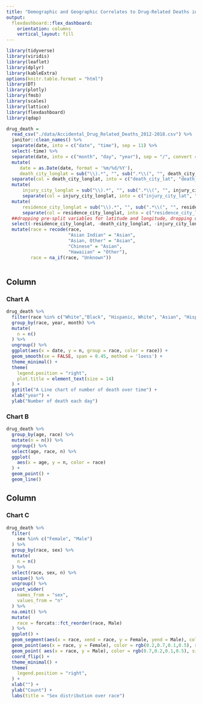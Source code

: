 ```yaml
---
title: "Demographic and Geographic Correlates to Drug-Related Deaths in Connecticut"
output: 
  flexdashboard::flex_dashboard:
    orientation: columns
    vertical_layout: fill
---
```


```r
library(tidyverse)
library(viridis)
library(leaflet)
library(dplyr)
library(kableExtra)
options(knitr.table.format = "html")
library(DT)
library(plotly)
library(fmsb)
library(scales)
library(lattice)
library(flexdashboard)
library(qdap)

```

```r
drug_death =
  read_csv("./data/Accidental_Drug_Related_Deaths_2012-2018.csv") %>%
  janitor::clean_names() %>%
  separate(date, into = c("date", "time"), sep = 11) %>%
  select(-time) %>%
  separate(date, into = c("month", "day", "year"), sep = "/", convert = TRUE, remove = FALSE) %>%
  mutate(
     date = as.Date(date, format = '%m/%d/%Y'), 
     death_city_longlat = sub("\\).*", "", sub(".*\\(", "", death_city_geo))  ) %>% 
  separate(col = death_city_longlat, into = c("death_city_lat", "death_city_long"), sep = "," ,remove = FALSE) %>%
  mutate(
      injury_city_longlat = sub("\\).*", "", sub(".*\\(", "", injury_city_geo))  ) %>% 
      separate(col = injury_city_longlat, into = c("injury_city_lat", "injury_city_long"), sep = "," ,remove = FALSE) %>%
  mutate(
      residence_city_longlat = sub("\\).*", "", sub(".*\\(", "", residence_city_geo))  ) %>% 
      separate(col = residence_city_longlat, into = c("residence_city_lat", "residence_city_long"), sep = "," ,remove = FALSE) %>%
  ##dropping pre-split variables for latitude and longitude, dropping date_type because it is uninformative for this analysis 
  select(-residence_city_longlat, -death_city_longlat, -injury_city_longlat, -residence_city_geo, -injury_city_geo, -death_city_geo, -mannerof_death, -date_type) %>%
  mutate(race = recode(race,
                       "Asian Indian" = "Asian",
                       "Asian, Other" = "Asian",
                       "Chinese" = "Asian",
                       "Hawaiian" = "Other"),
         race = na_if(race, "Unknown")) 
  
```

Column {data-width=650}
-----------------------------------------------------------------------

### Chart A

```r
drug_death %>% 
  filter(race %in% c("White","Black", "Hispanic, White", "Asian", "Hispanic, Black", "Other")) %>% 
  group_by(race, year, month) %>% 
  mutate(
    n = n()
  ) %>% 
  ungroup() %>% 
  ggplot(aes(x = date, y = n, group = race, color = race)) +
  geom_smooth(se = FALSE, span = 0.45, method = 'loess') +
  theme_minimal() +
  theme(
    legend.position = "right",
    plot.title = element_text(size = 14)
  ) +
  ggtitle("A Line chart of number of death over time") +
  xlab("year") +
  ylab("Number of death each day")
```

### Chart B

```r
drug_death %>% 
  group_by(age, race) %>% 
  mutate(n = n()) %>% 
  ungroup() %>%
  select(age, race, n) %>% 
  ggplot(
    aes(x = age, y = n, color = race)
  ) +
  geom_point() +
  geom_line()
```

Column {data-width=350}
-----------------------------------------------------------------------

### Chart C

```r
drug_death %>% 
  filter(
    sex %in% c("Female", "Male")
  ) %>%
  group_by(race, sex) %>% 
  mutate(
    n = n()
  ) %>%
  select(race, sex, n) %>% 
  unique() %>% 
  ungroup() %>% 
  pivot_wider(
    names_from = "sex",
    values_from = "n"
  ) %>% 
  na.omit() %>% 
  mutate(
    race = forcats::fct_reorder(race, Male)
  ) %>% 
  ggplot() +
  geom_segment(aes(x = race, xend = race, y = Female, yend = Male), color = "grey") +
  geom_point(aes(x = race, y = Female), color = rgb(0.2,0.7,0.1,0.5), size = 4.5) +
  geom_point( aes(x = race, y = Male), color = rgb(0.7,0.2,0.1,0.5), size = 4.5 ) +
  coord_flip() +
  theme_minimal() +
  theme(
    legend.position = "right",
  ) +
  xlab("") +
  ylab("Count") +
  labs(title = "Sex distribution over race")
```



